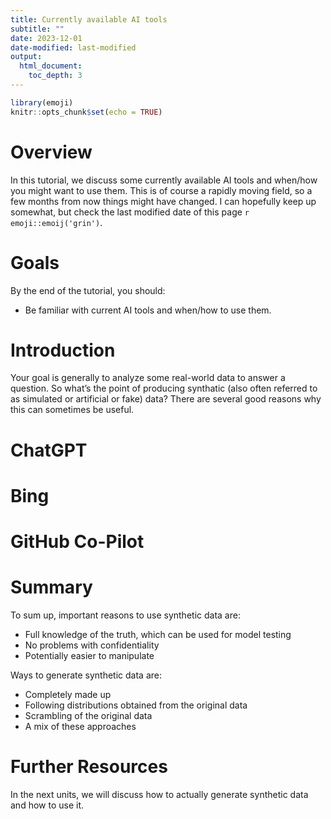 ```yaml
---
title: Currently available AI tools
subtitle: ""
date: 2023-12-01
date-modified: last-modified
output: 
  html_document:
    toc_depth: 3
---
```




```r
library(emoji)
knitr::opts_chunk$set(echo = TRUE)
```




# Overview
In this tutorial, we discuss some currently available AI tools and when/how you might want to use them. This is of course a rapidly moving field, so a few months from now things might have changed. I can hopefully keep up somewhat, but check the last modified date of this page `r emoji::emoij('grin')`.

# Goals
By the end of the tutorial, you should:

* Be familiar with current AI tools and when/how to use them.


# Introduction

Your goal is generally to analyze some real-world data to answer a question. So what's the point of producing synthatic (also often referred to as simulated or artificial or fake) data? There are several good reasons why this can sometimes be useful.


# ChatGPT


# Bing


# GitHub Co-Pilot


# 


# Summary

To sum up, important reasons to use synthetic data are:

- Full knowledge of the truth, which can be used for model testing
- No problems with confidentiality
- Potentially easier to manipulate

Ways to generate synthetic data are:

- Completely made up
- Following distributions obtained from the original data
- Scrambling of the original data
- A mix of these approaches



# Further Resources

In the next units, we will discuss how to actually generate synthetic data and how to use it.




